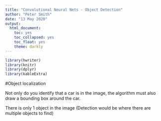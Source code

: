 ---
title: "Convolutional Neural Nets - Object Detection"
author: "Peter Smith"
date: "13 May 2020"
output:
  html_document:
    toc: yes
    toc_collapsed: yes
    toc_float: yes
    theme: darkly
---

```{r, include=FALSE}
library(hwriter)
library(knitr)
library(dplyr)
library(kableExtra)
```

#Object localization

Not only do you identify that a car is in the image, the algorithm must also draw a bounding box around the car. 

There is only 1 object in the image (Detection would be where there are multiple objects to find)
